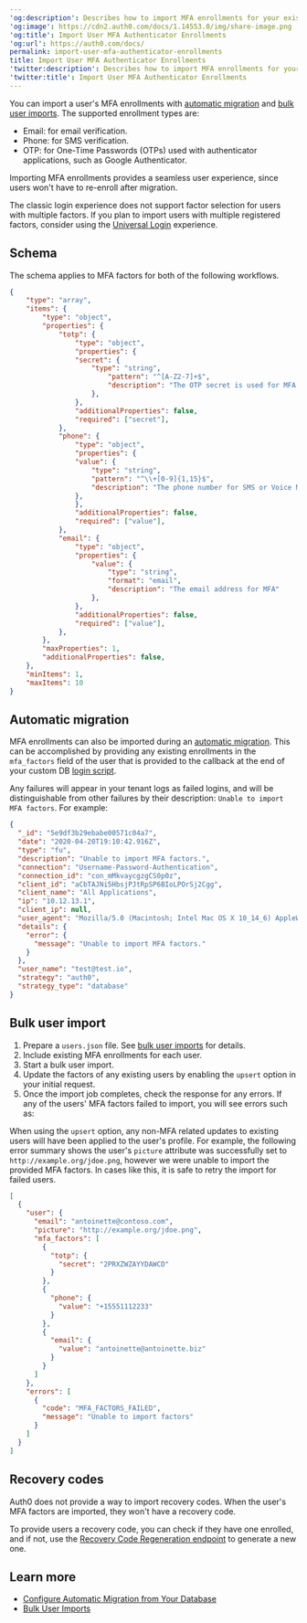 ---
'og:description': Describes how to import MFA enrollments for your existing users.
'og:image': https://cdn2.auth0.com/docs/1.14553.0/img/share-image.png
'og:title': Import User MFA Authenticator Enrollments
'og:url': https://auth0.com/docs/
permalink: import-user-mfa-authenticator-enrollments
title: Import User MFA Authenticator Enrollments
'twitter:description': Describes how to import MFA enrollments for your existing users.
'twitter:title': Import User MFA Authenticator Enrollments
---
You can import a user's <Tooltip tip="Multi-factor authentication (MFA): User authentication process that uses a factor in addition to username and password such as a code via SMS." cta="View Glossary" href="/docs/glossary?term=MFA">MFA</Tooltip> enrollments with [automatic migration](/docs/manage-users/user-migration/configure-automatic-migration-from-your-database) and [bulk user imports](/docs/manage-users/user-migration/bulk-user-imports). The supported enrollment types are:

* Email: for email verification.
* Phone: for SMS verification.
* OTP: for One-Time Passwords (OTPs) used with authenticator applications, such as Google Authenticator.

Importing MFA enrollments provides a seamless user experience, since users won't have to re-enroll after migration.

The classic login experience does not support factor selection for users with multiple factors. If you plan to import users with multiple registered factors, consider using the [Universal Login](/docs/authenticate/login/auth0-universal-login) experience.

## Schema

The schema applies to MFA factors for both of the following workflows.

```json lines expandable
{
    "type": "array",
    "items": {
        "type": "object",
        "properties": {
            "totp": {
                "type": "object",
                "properties": {
                "secret": {
                    "type": "string",
                        "pattern": "^[A-Z2-7]+$",
                        "description": "The OTP secret is used for MFA authentication with Google Authenticator type apps. It must be supplied in un-padded Base32 encoding, such as: JBTWY3DPEHPK3PNP"
                    },
                },
                "additionalProperties": false,
                "required": ["secret"],
            },
            "phone": {
                "type": "object",
                "properties": {
                "value": {
                    "type": "string",
                    "pattern": "^\\+[0-9]{1,15}$",
                    "description": "The phone number for SMS or Voice MFA. The phone number should include a country code and begin with +, such as: +12125550001"
                },
                },
                "additionalProperties": false,
                "required": ["value"],
            },
            "email": {
                "type": "object",
                "properties": {
                    "value": {
                        "type": "string",
                        "format": "email",
                        "description": "The email address for MFA"
                    },
                },
                "additionalProperties": false,
                "required": ["value"],
            },
        },
        "maxProperties": 1,
        "additionalProperties": false,
    },
    "minItems": 1,
    "maxItems": 10
}
```






## Automatic migration

MFA enrollments can also be imported during an [automatic migration](/docs/authenticate/identity-providers/database/custom-db/overview-custom-db-connections#automatic-migration-scenario). This can be accomplished by providing any existing enrollments in the `mfa_factors` field of the user that is provided to the callback at the end of your custom DB [login script](/docs/authenticate/database-connections/custom-db/templates/login).

Any failures will appear in your tenant logs as failed logins, and will be distinguishable from other failures by their description: `Unable to import MFA factors`. For example:

```json lines
{
  "_id": "5e9df3b29ebabe00571c04a7",
  "date": "2020-04-20T19:10:42.916Z",
  "type": "fu",
  "description": "Unable to import MFA factors.",
  "connection": "Username-Password-Authentication",
  "connection_id": "con_mMkvaycgzgCS0p0z",
  "client_id": "aCbTAJNi5HbsjPJtRpSP6BIoLPOrSj2Cgg",
  "client_name": "All Applications",
  "ip": "10.12.13.1",
  "client_ip": null,
  "user_agent": "Mozilla/5.0 (Macintosh; Intel Mac OS X 10_14_6) AppleWebKit/537.36 (KHTML, like Gecko) Chrome/80.0.3987.149 Safari/537.36",
  "details": {
    "error": {
      "message": "Unable to import MFA factors."
    }
  },
  "user_name": "test@test.io",
  "strategy": "auth0",
  "strategy_type": "database"
}
```






## Bulk user import

1. Prepare a `users.json` file. See [bulk user imports](/docs/manage-users/user-migration/bulk-user-imports) for details.
2. Include existing MFA enrollments for each user.
3. Start a bulk user import.
4. Update the factors of any existing users by enabling the `upsert` option in your initial request.
5. Once the import job completes, check the response for any errors. If any of the users' MFA factors failed to import, you will see errors such as:

When using the `upsert` option, any non-MFA related updates to existing users will have been applied to the user's profile. For example, the following error summary shows the user's `picture` attribute was successfully set to `http://example.org/jdoe.png`, however we were unable to import the provided MFA factors. In cases like this, it is safe to retry the import for failed users.

```json lines expandable
[
  {
    "user": {
      "email": "antoinette@contoso.com",
      "picture": "http://example.org/jdoe.png",
      "mfa_factors": [
        {
          "totp": {
            "secret": "2PRXZWZAYYDAWCD"
          }
        },
        {
          "phone": {
            "value": "+15551112233"
          }
        },
        {
          "email": {
            "value": "antoinette@antoinette.biz"
          }
        }
      ]
    },
    "errors": [
      {
        "code": "MFA_FACTORS_FAILED",
        "message": "Unable to import factors"
      }
    ]
  }
]
```






## Recovery codes

Auth0 does not provide a way to import recovery codes. When the user's MFA factors are imported, they won't have a recovery code.

To provide users a recovery code, you can check if they have one enrolled, and if not, use the [Recovery Code Regeneration endpoint](https://auth0.com/docs/api/management/v2#!/Users/post_recovery_code_regeneration) to generate a new one.

## Learn more

* [Configure Automatic Migration from Your Database](/docs/manage-users/user-migration/configure-automatic-migration-from-your-database)
* [Bulk User Imports](/docs/manage-users/user-migration/bulk-user-imports)